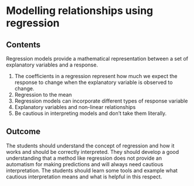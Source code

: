 # Modelling relationships using regression

## Contents 

Regression models provide a mathematical representation between a set of explanatory variables and a response. 


1. The coefficients in a regression represent how much we expect the response to change when the explanatory variable is observed to change. 
2. Regression to the mean
3. Regression models can incorporate different types of response variable
4. Explanatory variables and non-linear relationships
5. Be cautious in interpreting models and don’t take them literally.


## Outcome

The students should understand the concept of regression and how it works and should be correctly interpreted. They should develop a good understanding that a method like regression does not provide an automatism for making predictions and will always need cautious interpretation. The students should learn some tools and example what cautious interpretation means and what is helpful in this respect. 
